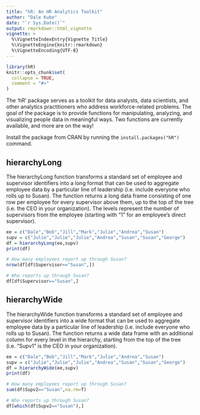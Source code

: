```yaml
---
title: "hR: An HR Analytics Toolkit"
author: "Dale Kube"
date: "`r Sys.Date()`"
output: rmarkdown::html_vignette
vignette: >
  %\VignetteIndexEntry{Vignette Title}
  %\VignetteEngine{knitr::rmarkdown}
  %\VignetteEncoding{UTF-8}
---
```


```r
library(hR)
knitr::opts_chunk$set(
  collapse = TRUE,
  comment = "#>"
)
```

The 'hR' package serves as a toolkit for data analysts, data scientists, and other analytics practitioners who address workforce-related problems. The goal of the package is to provide functions for manipulating, analyzing, and visualizing people data in meaningful ways. Two functions are currently available, and more are on the way!  

Install the package from CRAN by running the `install.packages("hR")` command.


## hierarchyLong

The hierarchyLong function transforms a standard set of employee and supervisor identifiers into a long format that can be used to aggregate employee data by a particular line of leadership (i.e. include everyone who rolls up to Susan). The function returns a long data frame consisting of one row per employee for every supervisor above them, up to the top of the tree (i.e. the CEO in your organization). The levels represent the number of supervisors from the employee (starting with "1" for an employee's direct supervisor).

```r
ee = c("Dale","Bob","Jill","Mark","Julie","Andrea","Susan")
supv = c("Julie","Julie","Julie","Andrea","Susan","Susan","George")
df = hierarchyLong(ee,supv)
print(df)

# How many employees report up through Susan?
nrow(df[df$Supervisor=="Susan",])

# Who reports up through Susan?
df[df$Supervisor=="Susan",]
```


## hierarchyWide

The hierarchyWide function transforms a standard set of employee and supervisor identifiers into a wide format that can be used to aggregate employee data by a particular line of leadership (i.e. include everyone who rolls up to Susan). The function returns a wide data frame with an additional column for every level in the hierarchy, starting from the top of the tree (i.e. "Supv1" is the CEO in your organization).

```r
ee = c("Dale","Bob","Jill","Mark","Julie","Andrea","Susan")
supv = c("Julie","Julie","Julie","Andrea","Susan","Susan","George")
df = hierarchyWide(ee,supv)
print(df)

# How many employees report up through Susan?
sum(df$Supv2=="Susan",na.rm=T)

# Who reports up through Susan?
df[which(df$Supv2=="Susan"),]
```


